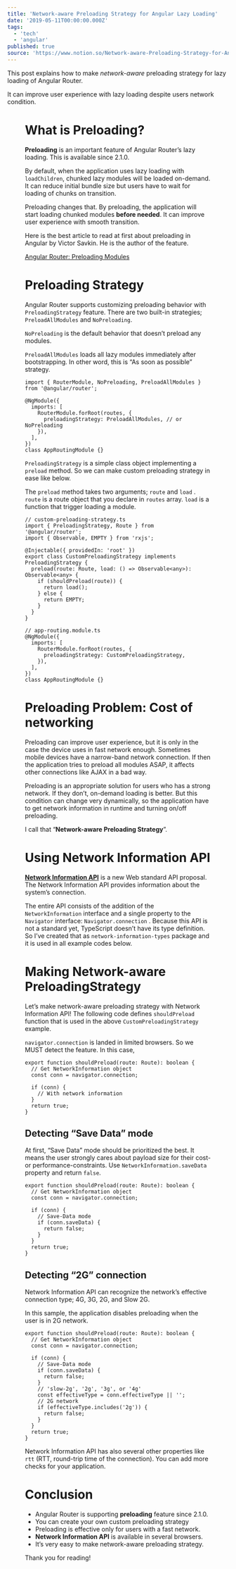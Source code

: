 ```yaml
---
title: 'Network-aware Preloading Strategy for Angular Lazy Loading'
date: '2019-05-11T00:00:00.000Z'
tags:
  - 'tech'
  - 'angular'
published: true
source: 'https://www.notion.so/Network-aware-Preloading-Strategy-for-Angular-Lazy-Loading-4cdbdec6e74c4ea486e26c899e5369af'
---
```



This post explains how to make _network-aware_ preloading strategy for lazy loading of Angular Router.

It can improve user experience with lazy loading despite users network condition.

<Figure src="https://thepracticaldev.s3.amazonaws.com/i/t6o2d6hv9v3jjbtx5pkl.png" caption="" />

# What is Preloading?

**Preloading** is an important feature of Angular Router’s lazy loading. This is available since 2.1.0.

By default, when the application uses lazy loading with `loadChildren`, chunked lazy modules will be loaded on-demand. It can reduce initial bundle size but users have to wait for loading of chunks on transition.

Preloading changes that. By preloading, the application will start loading chunked modules **before needed**. It can improve user experience with smooth transition.

Here is the best article to read at first about preloading in Angular by Victor Savkin. He is the author of the feature.

[Angular Router: Preloading Modules](https://vsavkin.com/angular-router-preloading-modules-ba3c75e424cb)

# Preloading Strategy

Angular Router supports customizing preloading behavior with `PreloadingStrategy` feature. There are two built-in strategies; `PreloadAllModules` and `NoPreloading`.

`NoPreloading` is the default behavior that doesn’t preload any modules.

`PreloadAllModules` loads all lazy modules immediately after bootstrapping. In other word, this is “As soon as possible” strategy.

```plaintext
import { RouterModule, NoPreloading, PreloadAllModules } from '@angular/router';

@NgModule({
  imports: [
    RouterModule.forRoot(routes, {
      preloadingStrategy: PreloadAllModules, // or NoPreloading
    }),
  ],
})
class AppRoutingModule {}
```

`PreloadingStrategy` is a simple class object implementing a `preload` method. So we can make custom preloading strategy in ease like below.

The `preload` method takes two arguments; `route` and `load` . `route` is a route object that you declare in `routes` array. `load` is a function that trigger loading a module.

```plaintext
// custom-preloading-strategy.ts
import { PreloadingStrategy, Route } from '@angular/router';
import { Observable, EMPTY } from 'rxjs';

@Injectable({ providedIn: 'root' })
export class CustomPreloadingStrategy implements PreloadingStrategy {
  preload(route: Route, load: () => Observable<any>): Observable<any> {
    if (shouldPreload(route)) {
      return load();
    } else {
      return EMPTY;
    }
  }
}

// app-routing.module.ts
@NgModule({
  imports: [
    RouterModule.forRoot(routes, {
      preloadingStrategy: CustomPreloadingStrategy,
    }),
  ],
})
class AppRoutingModule {}
```

# Preloading Problem: Cost of networking

Preloading can improve user experience, but it is only in the case the device uses in fast network enough. Sometimes mobile devices have a narrow-band network connection. If then the application tries to preload all modules ASAP, it affects other connections like AJAX in a bad way.

Preloading is an appropriate solution for users who has a strong network. If they don’t, on-demand loading is better. But this condition can change very dynamically, so the application have to get network information in runtime and turning on/off preloading.

I call that “**Network-aware Preloading Strategy**”.

# Using Network Information API

[**Network Information API**](https://developer.mozilla.org/en-US/docs/Web/API/NetworkInformation) is a new Web standard API proposal. The Network Information API provides information about the system’s connection.

<Youtube videoId="jO8iVc4hEe8" />

The entire API consists of the addition of the `NetworkInformation` interface and a single property to the `Navigator` interface: `Navigator.connection` . Because this API is not a standard yet, TypeScript doesn’t have its type definition. So I’ve created that as `network-information-types` package and it is used in all example codes below.

<LinkPreview src="https://github.com/lacolaco/network-information-types" />

# Making Network-aware PreloadingStrategy

Let’s make network-aware preloading strategy with Network Information API! The following code defines `shouldPreload` function that is used in the above `CustomPreloadingStrategy` example.

`navigator.connection` is landed in limited browsers. So we MUST detect the feature. In this case,

```plaintext
export function shouldPreload(route: Route): boolean {
  // Get NetworkInformation object
  const conn = navigator.connection;

  if (conn) {
    // With network information
  }
  return true;
}
```

## Detecting “Save Data” mode

At first, “Save Data” mode should be prioritized the best. It means the user strongly cares about payload size for their cost- or performance-constraints. Use `NetworkInformation.saveData` property and return `false`.

```plaintext
export function shouldPreload(route: Route): boolean {
  // Get NetworkInformation object
  const conn = navigator.connection;

  if (conn) {
    // Save-Data mode
    if (conn.saveData) {
      return false;
    }
  }
  return true;
}
```

## Detecting “2G” connection

Network Information API can recognize the network’s effective connection type; 4G, 3G, 2G, and Slow 2G.

In this sample, the application disables preloading when the user is in 2G network.

```plaintext
export function shouldPreload(route: Route): boolean {
  // Get NetworkInformation object
  const conn = navigator.connection;

  if (conn) {
    // Save-Data mode
    if (conn.saveData) {
      return false;
    }
    // 'slow-2g', '2g', '3g', or '4g'
    const effectiveType = conn.effectiveType || '';
    // 2G network
    if (effectiveType.includes('2g')) {
      return false;
    }
  }
  return true;
}
```

Network Information API has also several other properties like `rtt` (RTT, round-trip time of the connection). You can add more checks for your application.

# Conclusion

- Angular Router is supporting **preloading** feature since 2.1.0.
- You can create your own custom preloading strategy
- Preloading is effective only for users with a fast network.
- **Network Information API** is available in several browsers.
- It’s very easy to make network-aware preloading strategy.

Thank you for reading!
